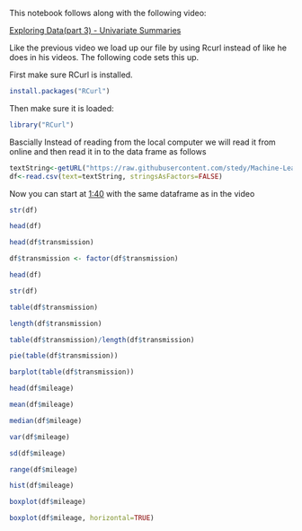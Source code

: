 This notebook follows along with the following video:   

[Exploring Data(part 3) - Univariate Summaries ](https://www.youtube.com/watch?v=EVmuPZgTf2U&list=PLjPbBibKHH18I0mDb_H4uP3egypHIsvMn&index=11)

Like the previous video
we load up our file by using Rcurl instead of like he does in his videos. The following code sets this up.

First make sure RCurl is installed.

```r
install.packages("RCurl")
```

Then make sure it is loaded:

```r
library("RCurl")
```

Bascially Instead of reading from the local computer we will read it from online and then read it in to the data frame as follows

```r
textString<-getURL("https://raw.githubusercontent.com/stedy/Machine-Learning-with-R-datasets/master/usedcars.csv")
df<-read.csv(text=textString, stringsAsFactors=FALSE)
```

Now you can start at [1:40](https://youtu.be/EVmuPZgTf2U?list=PLjPbBibKHH18I0mDb_H4uP3egypHIsvMn&t=100) with the same dataframe as in the video

```r
str(df)
```

```r
head(df)
```

```r
head(df$transmission)
```

```r
df$transmission <- factor(df$transmission)
```

```r
head(df)
```

```r
str(df)
```

```r
table(df$transmission)
```

```r
length(df$transmission)
```

```r
table(df$transmission)/length(df$transmission)
```

```r
pie(table(df$transmission))
```

```r
barplot(table(df$transmission))
```

```r
head(df$mileage)
```

```r
mean(df$mileage)
```

```r
median(df$mileage)
```

```r
var(df$mileage)
```

```r
sd(df$mileage)
```

```r
range(df$mileage)
```

```r
hist(df$mileage)
```

```r
boxplot(df$mileage)
```

```r
boxplot(df$mileage, horizontal=TRUE)
```

